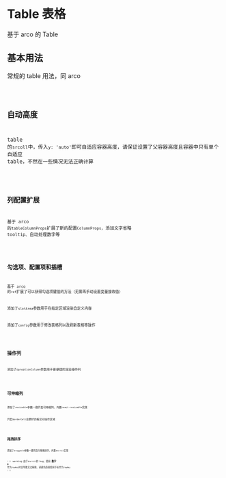 # Table 表格

基于 arco 的 Table

## 基本用法

常规的 table 用法，同 arco

<code src='~/table/basic.tsx' />

## 自动高度

table 的`srcoll`中，传入`y: 'auto'`即可自适应容器高度，请保证设置了父容器高度且容器中只有单个自适应 table，不然在一些情况无法正确计算

<code src='~/table/auto-height.tsx' />

## 列配置扩展

基于 arco 的`tableColumnProps`扩展了新的配置`ColumnProps`，添加文字省略 tooltip、自动处理数字等

<code src='~/table/column-extends.tsx' />

## 勾选项、配置项和插槽

基于 arco 的`ref`扩展了可以获得勾选项键值的方法（无需再手动设置变量接收值）

添加了`slotArea`参数用于在指定区域渲染自定义内容

添加了`config`参数用于修改表格列以及刷新表格等操作

<code src='~/table/table-config.tsx' />

## 操作列

添加了`opreationColumn`参数用于更便捷的渲染操作列

<code src='~/table/opreation.tsx' />

## 可伸缩列

添加了`resizable`参数一键开启可伸缩列，内置`react-resizable`实现

开启`borderCell`会更好的看见可操作区域

<code src='~/table/resizable.tsx' />

## 拖拽排序

添加了`draggable`参数一键开启行拖拽排序，内置`dnd-kit`实现

::: warning
由于`dnd-kit`的 bug，使用 **数字 0** 作为`rowKey`时会导致无法拖拽，请避免直接使用下标作为`rowKey`
:::

<code src='~/table/draggable.tsx' />
